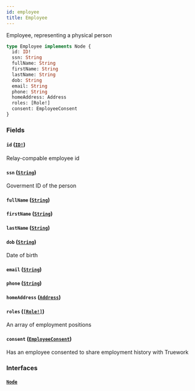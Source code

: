 ```yaml
---
id: employee
title: Employee
---
```


Employee, representing a physical person

```graphql
type Employee implements Node {
  id: ID!
  ssn: String
  fullName: String
  firstName: String
  lastName: String
  dob: String
  email: String
  phone: String
  homeAddress: Address
  roles: [Role!]
  consent: EmployeeConsent
}
```

### Fields

#### `id` ([`ID!`](/docs/partners/truework/scalars/id))

Relay-compable employee id

#### `ssn` ([`String`](/docs/partners/truework/scalars/string))

Goverment ID of the person

#### `fullName` ([`String`](/docs/partners/truework/scalars/string))

#### `firstName` ([`String`](/docs/partners/truework/scalars/string))

#### `lastName` ([`String`](/docs/partners/truework/scalars/string))

#### `dob` ([`String`](/docs/partners/truework/scalars/string))

Date of birth

#### `email` ([`String`](/docs/partners/truework/scalars/string))

#### `phone` ([`String`](/docs/partners/truework/scalars/string))

#### `homeAddress` ([`Address`](/docs/partners/truework/objects/address))

#### `roles` ([`[Role!]`](/docs/partners/truework/objects/role))

An array of employment positions

#### `consent` ([`EmployeeConsent`](/docs/partners/truework/objects/employee-consent))

Has an employee consented to share employment history with Truework

### Interfaces

#### [`Node`](/docs/partners/truework/interfaces/node)
